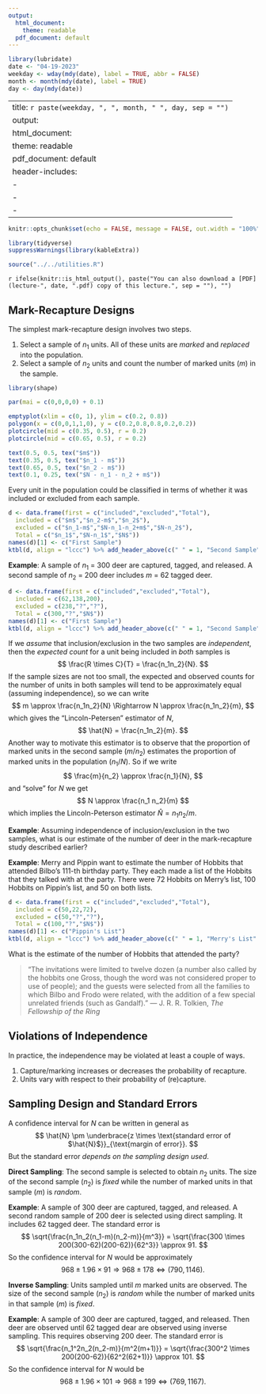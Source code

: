 ```yaml
---
output:
  html_document: 
    theme: readable
  pdf_document: default
---
```


```r
library(lubridate)
date <- "04-19-2023"
weekday <- wday(mdy(date), label = TRUE, abbr = FALSE)
month <- month(mdy(date), label = TRUE)
day <- day(mdy(date))
```

---
title: `r paste(weekday, ", ", month, " ", day, sep = "")`
output:
  html_document: 
    theme: readable
  pdf_document: default
header-includes:
  - \usepackage{float}
  - \usepackage{booktabs}
  - \usepackage{array}
---

```r
knitr::opts_chunk$set(echo = FALSE, message = FALSE, out.width = "100%", fig.align = "center", cache = FALSE, dev = ifelse(knitr::is_html_output(), "png", "pdf"))
```

```r
library(tidyverse)
suppressWarnings(library(kableExtra))
```

```r
source("../../utilities.R")
```

`r ifelse(knitr::is_html_output(), paste("You can also download a [PDF](lecture-", date, ".pdf) copy of this lecture.", sep = ""), "")`

## Mark-Recapture Designs

The simplest mark-recapture design involves two steps.

1. Select a sample of $n_1$ units. All of these units are *marked* and *replaced* into the population.
2. Select a sample of $n_2$ units and count the number of marked units ($m$) in the sample. 

```r
library(shape)

par(mai = c(0,0,0,0) + 0.1)

emptyplot(xlim = c(0, 1), ylim = c(0.2, 0.8))
polygon(x = c(0,0,1,1,0), y = c(0.2,0.8,0.8,0.2,0.2))
plotcircle(mid = c(0.35, 0.5), r = 0.2)
plotcircle(mid = c(0.65, 0.5), r = 0.2)

text(0.5, 0.5, tex("$m$"))
text(0.35, 0.5, tex("$n_1 - m$"))
text(0.65, 0.5, tex("$n_2 - m$"))
text(0.1, 0.25, tex("$N - n_1 - n_2 + m$"))
```

Every unit in the population could be classified in terms of whether it was included or excluded from each sample.
```r
d <- data.frame(first = c("included","excluded","Total"),
  included = c("$m$","$n_2-m$","$n_2$"),
  excluded = c("$n_1-m$","$N-n_1-n_2+m$","$N-n_2$"),
  Total = c("$n_1$","$N-n_1$","$N$"))
names(d)[1] <- c("First Sample")
ktbl(d, align = "lccc") %>% add_header_above(c(" " = 1, "Second Sample" = 2, " " = 1)) %>% column_spec(1, bold = knitr::is_html_output())
```

**Example**: A sample of $n_1$ = 300 deer are captured, tagged, and released. A second sample of $n_2$ = 200 deer includes $m$ = 62 tagged deer.
```r
d <- data.frame(first = c("included","excluded","Total"),
  included = c(62,138,200),
  excluded = c(238,"?","?"),
  Total = c(300,"?","$N$"))
names(d)[1] <- c("First Sample")
ktbl(d, align = "lccc") %>% add_header_above(c(" " = 1, "Second Sample" = 2, " " = 1)) %>% column_spec(1, bold = knitr::is_html_output())
```

If we *assume* that inclusion/exclusion in the two samples are *independent*, then the *expected count* for a unit being included in *both* samples is
$$
  \frac{R \times C}{T} = \frac{n_1n_2}{N}.
$$
If the sample sizes are not too small, the expected and observed counts for the number of units in both samples will tend to be approximately equal (assuming independence), so we can write
$$
  m \approx \frac{n_1n_2}{N} \Rightarrow N \approx \frac{n_1n_2}{m},
$$
which gives the "Lincoln-Petersen" estimator of $N$,
$$
  \hat{N} = \frac{n_1n_2}{m}.
$$
Another way to motivate this estimator is to observe that the proportion of marked units in the second sample ($m/n_2$) estimates the proportion of marked units in the population ($n_1/N$). So if we write
$$
  \frac{m}{n_2} \approx \frac{n_1}{N},
$$
and "solve" for $N$ we get
$$
  N \approx \frac{n_1 n_2}{m}
$$
which implies the Lincoln-Peterson estimator $\hat{N} = n_1 n_2 / m$. 
\pagebreak

**Example**: Assuming independence of inclusion/exclusion in the two samples, what is our estimate of the number of deer in the mark-recapture study described earlier?

\vspace{3cm}

**Example**: Merry and Pippin want to estimate the number of Hobbits that attended Bilbo's 111-th birthday party. They each made a list of the Hobbits that they talked with at the party. There were 72 Hobbits on Merry's list, 100 Hobbits on Pippin's list, and 50 on both lists. 
```r
d <- data.frame(first = c("included","excluded","Total"),
  included = c(50,22,72),
  excluded = c(50,"?","?"),
  Total = c(100,"?","$N$"))
names(d)[1] <- c("Pippin's List")
ktbl(d, align = "lccc") %>% add_header_above(c(" " = 1, "Merry's List" = 2, " " = 1)) %>% column_spec(1, bold = knitr::is_html_output())
```
What is the estimate of the number of Hobbits that attended the party?

> "The invitations were limited to twelve dozen (a number also called by the hobbits one Gross, 
> though the word was not considered proper to use of people); and the guests were selected from 
> all the families to which Bilbo and Frodo were related, with the addition of a few special 
> unrelated friends (such as Gandalf)." --- J. R. R. Tolkien, *The Fellowship of the Ring* 

\pagebreak

## Violations of Independence

In practice, the independence may be violated at least a couple of ways.

1. Capture/marking increases or decreases the probability of recapture.
0. Units vary with respect to their probability of (re)capture.

## Sampling Design and Standard Errors

A confidence interval for $N$ can be written in general as
$$
	\hat{N} \pm \underbrace{z \times 
	\text{standard error of $\hat{N}$}}_{\text{margin of error}}.
$$
But the standard error *depends on the sampling design used*.

**Direct Sampling**: The second sample is selected to obtain $n_2$ units. The size of the second sample ($n_2$) is *fixed* while the number of marked units in that sample ($m$) is *random*. 

**Example**: A sample of 300 deer are captured, tagged, and released. A second random sample of 200 deer is selected using direct sampling. It includes 62 tagged deer. The standard error is
$$
\sqrt{\frac{n_1n_2(n_1-m)(n_2-m)}{m^3}} = \sqrt{\frac{300 \times 200(300-62)(200-62)}{62^3}} \approx 91.
$$
So the confidence interval for $N$ would be approximately
$$
   968 \pm 1.96 \times 91 \Rightarrow 968 \pm 178 \Leftrightarrow (790, 1146).
$$

**Inverse Sampling**: Units sampled until $m$ marked units are observed. The size of the second sample ($n_2$) is *random* while the number of marked units in that sample ($m$) is *fixed*.

**Example**: A sample of 300 deer are captured, tagged, and released. Then deer are observed until 62 tagged dear are observed using inverse sampling. This requires observing 200 deer. The standard error is
$$
\sqrt{\frac{n_1^2n_2(n_2-m)}{m^2(m+1)}} = \sqrt{\frac{300^2 \times 200(200-62)}{62^2(62+1)}} \approx 101.
$$
So the confidence interval for $N$ would be 
$$
   968 \pm 1.96 \times 101 \Rightarrow 968 \pm 199 \Leftrightarrow (769, 1167).
$$
